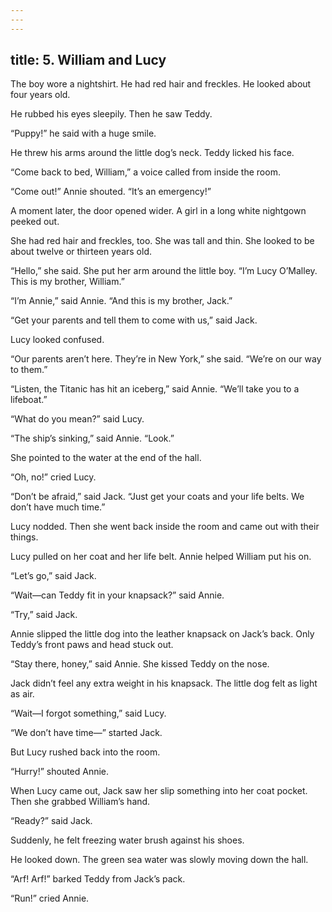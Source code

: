 ```yaml
---
---
---
```

title: 5. William and Lucy
---



The boy wore a nightshirt. He had red hair and freckles. He looked about four years old.

He rubbed his eyes sleepily. Then he saw Teddy.

“Puppy!” he said with a huge smile.

He threw his arms around the little dog’s neck. Teddy licked his face.

“Come back to bed, William,” a voice called from inside the room.

“Come out!” Annie shouted. “It’s an emergency!”

A moment later, the door opened wider. A girl in a long white nightgown peeked out.

She had red hair and freckles, too. She was tall and thin. She looked to be about twelve or thirteen years old.

“Hello,” she said. She put her arm around the little boy. “I’m Lucy O’Malley. This is my brother, William.”

“I’m Annie,” said Annie. “And this is my brother, Jack.”

“Get your parents and tell them to come with us,” said Jack.



Lucy looked confused.

“Our parents aren’t here. They’re in New York,” she said. “We’re on our way to them.”

“Listen, the Titanic has hit an iceberg,” said Annie. “We’ll take you to a lifeboat.”

“What do you mean?” said Lucy.

“The ship’s sinking,” said Annie. “Look.”

She pointed to the water at the end of the hall.



“Oh, no!” cried Lucy.

“Don’t be afraid,” said Jack. “Just get your coats and your life belts. We don’t have much time.”

Lucy nodded. Then she went back inside the room and came out with their things.

Lucy pulled on her coat and her life belt. Annie helped William put his on.

“Let’s go,” said Jack.

“Wait—can Teddy fit in your knapsack?” said Annie.

“Try,” said Jack.

Annie slipped the little dog into the leather knapsack on Jack’s back. Only Teddy’s front paws and head stuck out.

“Stay there, honey,” said Annie. She kissed Teddy on the nose.

Jack didn’t feel any extra weight in his knapsack. The little dog felt as light as air.

“Wait—I forgot something,” said Lucy.

“We don’t have time—” started Jack.

But Lucy rushed back into the room.

“Hurry!” shouted Annie.

When Lucy came out, Jack saw her slip something into her coat pocket. Then she grabbed William’s hand.

“Ready?” said Jack.

Suddenly, he felt freezing water brush against his shoes.

He looked down. The green sea water was slowly moving down the hall.

“Arf! Arf!” barked Teddy from Jack’s pack.

“Run!” cried Annie.